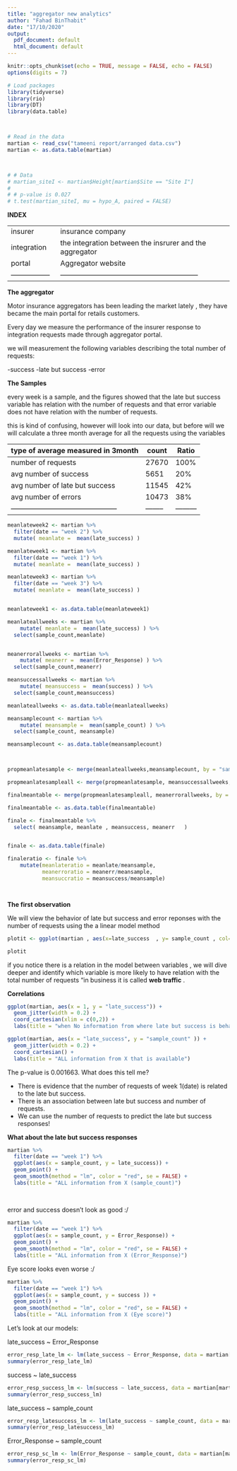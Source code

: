 ```yaml
---
title: "aggregator new analytics"
author: "Fahad BinThabit"
date: "17/10/2020"
output:
  pdf_document: default
  html_document: default
---
```


```r
knitr::opts_chunk$set(echo = TRUE, message = FALSE, echo = FALSE)
options(digits = 7)
```

```r
# Load packages
library(tidyverse)
library(rio)
library(DT)
library(data.table)



# Read in the data
martian <- read_csv("tameeni report/arranged data.csv")
martian <- as.data.table(martian)



# # Data
# martian_siteI <- martian$Height[martian$Site == "Site I"]
# 
# # p-value is 0.027
# t.test(martian_siteI, mu = hypo_A, paired = FALSE)
```



**INDEX**


|                 |                                                           |
|-----------------|-----------------------------------------------------------|
|insurer          |insurance company                                          |
|integration      |the integration between the insrurer and the aggregator    |
|portal           |Aggregator website                                         |
|-----------------|-----------------------------------------------------------|



**The aggregator**

Motor insurance aggregators has been leading the market lately , they have became the main portal for retails customers.


Every day we measure the performance of the insurer response to integration requests made through aggregator portal.

we will measurement the following variables describing the total number of requests:

-success
-late but success
-error

**The Samples**

every week is a sample, and the figures showed that the late but success variable has relation with the number of requests and that error variable does not have relation with the number of requests.


this is kind of confusing, however will look into our data, but before will we will calculate a three month average for all the requests using the variables 


|  type of average  measured in 3month        |  count |Ratio    |
|---------------------------------------------|--------|---------|
|number of requests                           |27670   |100%     |
|avg number of success                        |5651    |20%      |
|avg number of late but success               |11545   |42%      |
|avg number of errors                         |10473   |38%      | 
|---------------------------------------------|--------|---------|

```r

meanlateweek2 <- martian %>%
  filter(date == "week 2") %>%
  mutate( meanlate =  mean(late_success) )

meanlateweek1 <- martian %>%
  filter(date == "week 1") %>%
  mutate( meanlate =  mean(late_success) )

meanlateweek3 <- martian %>%
  filter(date == "week 3") %>%
  mutate( meanlate =  mean(late_success) )


meanlateweek1 <- as.data.table(meanlateweek1)

meanlateallweeks <- martian %>%
    mutate( meanlate =  mean(late_success) ) %>%
  select(sample_count,meanlate)


meanerrorallweeks <- martian %>%
    mutate( meanerr =  mean(Error_Response) ) %>%
  select(sample_count,meanerr)

meansuccessallweeks <- martian %>%
    mutate( meansuccess =  mean(success) ) %>%
  select(sample_count,meansuccess)

meanlateallweeks <- as.data.table(meanlateallweeks)

meansamplecount <- martian %>%
    mutate( meansample =  mean(sample_count) ) %>%
  select(sample_count, meansample)

meansamplecount <- as.data.table(meansamplecount)



propmeanlatesample <- merge(meanlateallweeks,meansamplecount, by = "sample_count")

propmeanlatesampleall <- merge(propmeanlatesample, meansuccessallweeks, by = "sample_count")

finalmeantable <- merge(propmeanlatesampleall, meanerrorallweeks, by = "sample_count" )

finalmeantable <- as.data.table(finalmeantable)

finale <- finalmeantable %>%
  select( meansample, meanlate , meansuccess, meanerr   )


finale <- as.data.table(finale)

finaleratio <- finale %>%
    mutate(meanlateratio = meanlate/meansample,
           meanerroratio = meanerr/meansample,
           meansuccratio = meansuccess/meansample) 




```

**The first observation** 

We will  view the behavior of late but success and error reponses with the number of requests using the a linear model method 

```r


plotit <- ggplot(martian , aes(x=late_success  , y= sample_count , col= Error_Response )) + geom_point() + geom_smooth(method = "lm") 

plotit

```

if you notice there is a relation in the model between variables , we will dive deeper and identify which variable is more likely to have relation with the total number of requests "in business it is called **web traffic** .


**Correlations**



```r
ggplot(martian, aes(x = 1, y = "late_success")) +
  geom_jitter(width = 0.2) +
  coord_cartesian(xlim = c(0,2)) +
  labs(title = "when No information from where late but success is behaving")

```





```r
ggplot(martian, aes(x = "late_success", y = "sample_count" )) +
  geom_jitter(width = 0.2) +
  coord_cartesian() +
  labs(title = "ALL information from X that is available")
```


The p-value is 0.001663. What does this tell me?

- There is evidence that the number of requests of week 1(date) is related to the late but success.
- There is an association between late but success and number of requests.
- We can use the number of requests to predict the late but success responses!


**What about the late but success responses** 


```r
martian %>% 
  filter(date == "week 1") %>% 
  ggplot(aes(x = sample_count, y = late_success)) +
  geom_point() +
  geom_smooth(method = "lm", color = "red", se = FALSE) +
  labs(title = "ALL information from X (sample_count)")
  
  
```

error and success doesn't look as good :/


```r
martian %>% 
  filter(date == "week 1") %>% 
  ggplot(aes(x = sample_count, y = Error_Response)) +
  geom_point() +
  geom_smooth(method = "lm", color = "red", se = FALSE) +
  labs(title = "ALL information from X (Error_Response)")
```

Eye score looks even worse :/

```r
martian %>% 
  filter(date == "week 1") %>% 
  ggplot(aes(x = sample_count, y = success )) +
  geom_point() +
  geom_smooth(method = "lm", color = "red", se = FALSE) +
  labs(title = "ALL information from X (Eye score)")
```



Let's look at our models:

late_success ~ Error_Response

```r
error_resp_late_lm <- lm(late_success ~ Error_Response, data = martian[martian$date == "week 1",])
summary(error_resp_late_lm)
```

success ~ late_success


```r
error_resp_success_lm <- lm(success ~ late_success, data = martian[martian$date == "week 1",])
summary(error_resp_success_lm)
```

late_success ~ sample_count

```r
error_resp_latesuccess_lm <- lm(late_success ~ sample_count, data = martian[martian$date == "week 1",])
summary(error_resp_latesuccess_lm)
```

Error_Response ~ sample_count

```r
error_resp_sc_lm <- lm(Error_Response ~ sample_count, data = martian[martian$date == "week 1",])
summary(error_resp_sc_lm)
```


